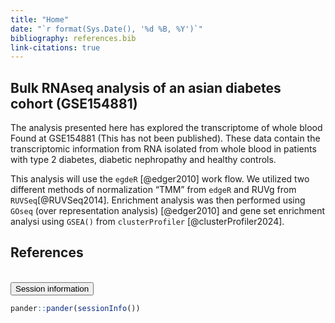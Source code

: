 ```yaml
---
title: "Home"
date: "`r format(Sys.Date(), '%d %B, %Y')`"
bibliography: references.bib
link-citations: true
---
```


## Bulk RNAseq analysis of an asian diabetes cohort (GSE154881)

The analysis presented here has explored the transcriptome of whole blood Found at GSE154881 (This has not been published). These data contain the transcriptomic information from RNA isolated from whole blood in patients with type 2 diabetes, diabetic nephropathy and healthy controls. 


This analysis will use the `egdeR` [@edger2010] work flow. We utilized two different methods of normalization "TMM" from `edgeR` and RUVg from `RUVSeq`[@RUVSeq2014]. 
Enrichment analysis was then performed using `GOseq` (over representation analysis) [@edger2010] and gene set enrichment analysi using `GSEA()` from `clusterProfiler` [@clusterProfiler2024]. 

## References

<div id="refs"></div>

<br>
<button type="button" class="btn btn-default btn-sessioninfo" data-toggle="collapse" data-target="#sessioninfo" style="display: block;">
<span class="glyphicon glyphicon-info-sign" aria-hidden="true"></span> Session information
</button>
</p>
<div id="sessioninfo" class="collapse">
```r
pander::pander(sessionInfo())
```
</div>